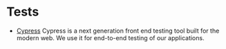 
# Tests

- [Cypress](https://www.cypress.io/) Cypress is a next generation front end testing tool built for the modern web. We use it for end-to-end testing of our applications.



